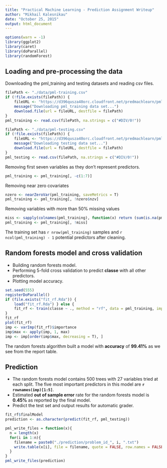 ```yaml
---
title: "Practical Machine Learning - Prediction Assignment Writeup"
author: "Mikhail Kalesnikau"
date: "October 25, 2015"
output: html_document
---
```


```r
options(warn = -1)
library(ggplot2)
library(caret)
library(doParallel)
library(randomForest)
```

## Loading and pre-processing the data

Downloading the pml_training and testing datasets and reading csv files.

```r
filePath <- "./data/pml-training.csv"
if (!file.exists(filePath)) {
    fileURL <- "https://d396qusza40orc.cloudfront.net/predmachlearn/pml-pml_training.csv"
    message("Downloading pml_training data set...")
    download.file(url = fileURL, destfile = filePath)
}
pml_training <- read.csv(filePath, na.strings = c("#DIV/0!"))

filePath <- "./data/pml-testing.csv"
if (!file.exists(filePath)) {
    fileURL <- "https://d396qusza40orc.cloudfront.net/predmachlearn/pml-testing.csv"
    message("Downloading testing data set...")
    download.file(url = fileURL, destfile = filePath)
}
pml_testing <- read.csv(filePath, na.strings = c("#DIV/0!"))
```

Removing first seven variables as they don't represent predictors.

```r
pml_training <- pml_training[, -c(1:7)]
```

Removing near zero covariates

```r
nzero <- nearZeroVar(pml_training, saveMetrics = T)
pml_training <- pml_training[, !nzero$nzv]
```

Removing variables with more than 50% missing values

```r
miss <- sapply(colnames(pml_training), function(x) return (sum(is.na(pml_training[, x])) > 0.5 * nrow(pml_training)))
pml_training <- pml_training[, !miss]
```

The training set has `r nrow(pml_training)` samples and `r ncol(pml_training) - 1` potential predictors after cleaning.          

## Random forests model and cross validation

* Building random forests model.
* Performing 5-fold cross validation to predict **classe** with all other predictors.    
* Plotting model accuracy.

```r
set.seed(555)
registerDoParallel()
if (file.exists("fit_rf.Rda")) {
    load("fit_rf.Rda") } else {
    fit_rf <- train(classe ~ ., method = "rf", data = pml_training, importance = T, trControl = trainControl(method = "cv", number = 5))
}
fit_rf
plot(fit_rf)
imp <- varImp(fit_rf)$importance
imp$max <- apply(imp, 1, max)
imp <- imp[order(imp$max, decreasing = T), ]
```

The random forests algorithm built a model with **accuracy** of **99.41%** as we see from the report table.

## Prediction

* The random forests model contains 500 trees with 27 variables tried at each split. The five most important predictors in this model are __`r rownames(imp)[1:5]`__.
* Estimated **out of sample error** rate for the random forests model is **0.45%** as reported by the final model.
* Predict the test set and output results for automatic grader.

```r
fit_rf$finalModel
prediction <- as.character(predict(fit_rf, pml_testing))
```
```r
pml_write_files = function(x){
  n = length(x)
  for(i in 1:n){
    filename = paste0("./prediction/problem_id_", i, ".txt")
    write.table(x[i], file = filename, quote = FALSE, row.names = FALSE, col.names = FALSE)
  }
}
pml_write_files(prediction)
```
